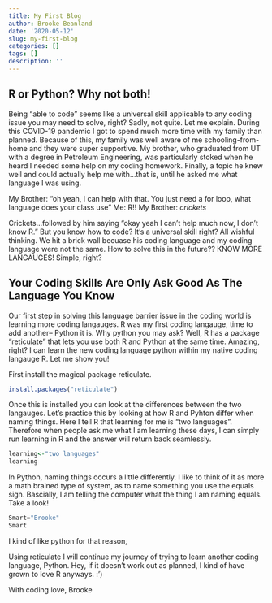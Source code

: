 ```yaml
---
title: My First Blog
author: Brooke Beanland
date: '2020-05-12'
slug: my-first-blog
categories: []
tags: []
description: ''
---
```


## R or Python? Why not both! 

Being "able to code" seems like a universal skill applicable to any coding issue you may need to solve, right? Sadly, not quite. Let me explain. During this COVID-19 pandemic I got to spend much more time with my family than planned. Because of this, my family was well aware of me schooling-from-home and they were super supportive. My brother, who graduated from UT with a degree in Petroleum Engineering, was particularly stoked when he heard I needed some help on my coding homework. Finally, a topic he knew well and could actually help me with...that is, until he asked me what language I was using. 

My Brother: "oh yeah, I can help with that. You just need a for loop, what language does your class use"
Me: R!!
My Brother: *crickets*

Crickets...followed by him saying "okay yeah I can't help much now, I don't know R." But you know how to code? It's a universal skill right? All wishful thinking. We hit a brick wall becuase his coding language and my coding language were not the same. How to solve this in the future?? KNOW MORE LANGAUGES! Simple, right?

## Your Coding Skills Are Only Ask Good As The Language You Know

Our first step in solving this language barrier issue in the coding world is learning more coding langauges. R was my first coding langauge, time to add another-- Python it is. Why python you may ask? Well, R has a package "reticulate" that lets you use both R and Python at the same time. Amazing, right? I can learn the new coding language python within my native coding langauge R. Let me show you!

First install the magical package reticulate.

```R
install.packages("reticulate")

```

Once this is installed you can look at the differences between the two langauges. Let's practice this by looking at how R and Pyhton differ when naming things. Here I tell R that learning for me is "two languages". Therefore when people ask me what I am learning these days, I can simply run learning in R and the answer will return back seamlessly.  

```R
learning<-"two languages"
learning
```

In Python, naming things occurs a little differently. I like to think of it as more a math brained type of system, as to name something you use the equals sign. Bascially, I am telling the computer what the thing I am naming equals. Take a look!

```python
Smart="Brooke"
Smart
```

I kind of like python for that reason, 

Using reticulate I will continue my journey of trying to learn another coding language, Python. Hey, if it doesn't work out as planned, I kind of have grown to love R anyways. :') 

With coding love, 
Brooke 

